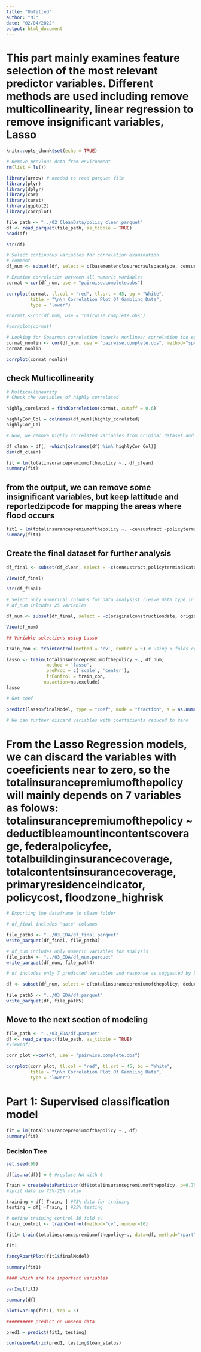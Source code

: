 ```yaml
---
title: "Untitled"
author: "MJ"
date: "02/04/2022"
output: html_document
---
```

# This part mainly examines feature selection of the most relevant predictor variables. Different methods are used including remove multicollinearity, linear regression to remove insignificant variables, Lasso


```r
knitr::opts_chunk$set(echo = TRUE)
```

```r
# Remove previous data from environment
rm(list = ls())
```

```r
library(arrow) # needed to read parquet file
library(plyr)
library(dplyr)
library(car)
library(caret)
library(ggplot2)
library(corrplot)
```

```r
file_path <- "../02_CleanData/policy_clean.parquet"
df <- read_parquet(file_path, as_tibble = TRUE)
head(df)

```

```r
str(df)
```
```r
# Select continuous variables for correlation examination
# comment
df_num <- subset(df, select = c(basementenclosurecrawlspacetype, censustract,crsdiscount,elevationdifference,federalpolicyfee, latitude, longitude, policycost, policycount, reportedzipcode, ratemethod, totalbuildinginsurancecoverage, totalcontentsinsurancecoverage))

```


```r
# Examine correlation between all numeric variables
cormat <-cor(df_num, use = "pairwise.complete.obs")

corrplot(cormat, tl.col = "red", tl.srt = 45, bg = "White",
         title = "\n\n Correlation Plot Of Gambling Data",
         type = "lower")

```
```r
#cormat <-cor(df_num, use = "pairwise.complete.obs")

#corrplot(cormat)
```




```r
# Looking for Spearman correlation (checks nonlinear correlation too eg y=x3 ha Spearman correlation of 1)
cormat_nonlin <- cor(df_num, use = "pairwise.complete.obs", method="spearman")
cormat_nonlin
```

```r
corrplot(cormat_nonlin)
```

## check Multicollinearity


```r
# Multicollinearity
# Check the variables of highly correlated

highly_corelated = findCorrelation(cormat, cutoff = 0.6)

highlyCor_Col = colnames(df_num)[highly_corelated]
highlyCor_Col

```

```r
# Now, we remove highly correlated variables from original dataset and create cleaner dataset

df_clean = df[, -which(colnames(df) %in% highlyCor_Col)]
dim(df_clean)

```
```r
fit = lm(totalinsurancepremiumofthepolicy ~., df_clean)
summary(fit)
```
## from the output, we can remove some insignificant variables, but keep lattitude and reportedzipcode for mapping the areas where flood occurs

```r
fit1 = lm(totalinsurancepremiumofthepolicy ~. -censustract -policytermindicator -upperlevelcondo -mobilehomeortrailer -floodzone_modrisk -floodzone_undetermined, df_clean)
summary(fit1)
```

## Create the final dataset for further analysis

```r
df_final <- subset(df_clean, select = -c(censustract,policytermindicator,mobilehomeortrailer, upperlevelcondo,floodzone_modrisk,floodzone_undetermined))

View(df_final)
```

```r
str(df_final)
```


```r
# Select only numerical columns for data analysist (leave data type in df_final)
# df_num inlcudes 25 variables

df_num <- subset(df_final, select = -c(originalconstructiondate, originalnbdate, policyeffectivedate, policyterminationdate))

View(df_num)
```

```r
## Variable selections using Lasso

train_con <- trainControl(method = 'cv', number = 5) # using 5 folds cv

lasso <- train(totalinsurancepremiumofthepolicy ~., df_num,
               method = 'lasso',
               preProc = c('scale', 'center'),
               trControl = train_con,
              na.action=na.exclude)
lasso
```

```r
# Get coef

predict(lasso$finalModel, type = "coef", mode = "fraction", s = as.numeric(lasso$bestTune))

# We can further discard variables with coefficients reduced to zero
```

# From the Lasso Regression models, we can discard the variables with coeeficients near to zero, so the totalinsurancepremiumofthepolicy will mainly depends on 7 variables as folows: totalinsurancepremiumofthepolicy ~ deductibleamountincontentscoverage, federalpolicyfee, totalbuildinginsurancecoverage, totalcontentsinsurancecoverage, primaryresidenceindicator, policycost, floodzone_highrisk 



```r

# Exporting the dataframe to clean folder

# df_final includes "date" columns

file_path3 <- "../03_EDA/df_final.parquet"
write_parquet(df_final, file_path3)

# df_num includes only numeric variables for analysis
file_path4 <- "../03_EDA/df_num.parquet"
write_parquet(df_num, file_path4)

# df includes only 7 predicted variables and response as suggested by Lasso for analysis

df <- subset(df_num, select = c(totalinsurancepremiumofthepolicy, deductibleamountincontentscoverage, federalpolicyfee, totalbuildinginsurancecoverage, totalcontentsinsurancecoverage, primaryresidenceindicator, policycost, floodzone_highrisk))
                                       
file_path5 <- "../03_EDA/df.parquet"
write_parquet(df, file_path5)

```

## Move to the next section of modeling

```r
file_path <- "../03_EDA/df.parquet"
df <- read_parquet(file_path, as_tibble = TRUE)
#View(df)
```

```r
corr_plot <-cor(df, use = "pairwise.complete.obs")

corrplot(corr_plot, tl.col = "red", tl.srt = 45, bg = "White",
         title = "\n\n Correlation Plot Of Gambling Data",
         type = "lower")
```

# Part 1: Supervised classification model

```r
fit = lm(totalinsurancepremiumofthepolicy ~., df)
summary(fit)
```


### Decision Tree

```r
set.seed(99)

df[is.na(df)] = 0 #replace NA with 0

```

```r
Train = createDataPartition(df$totalinsurancepremiumofthepolicy, p=0.75, list=FALSE)
#split data in 75%-25% ratio

training = df[ Train, ] #75% data for training 
testing = df[ -Train, ] #25% testing

```


```r
# define training control 10 fold cv
train_control <- trainControl(method="cv", number=10)

fit1= train(totalinsurancepremiumofthepolicy~., data=df, method="rpart", trControl = train_control)

fit1

fancyRpartPlot(fit1$finalModel)

summary(fit1)
```

```r
#### which are the important variables

varImp(fit1)

summary(df)

plot(varImp(fit1), top = 5)

########## predict on unseen data

pred1 = predict(fit1, testing)

confusionMatrix(pred1, testing$loan_status)
```


















